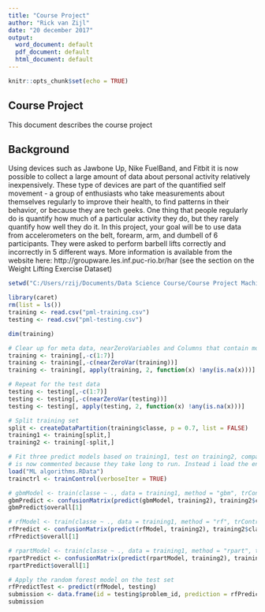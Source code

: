 ---
title: "Course Project"
author: "Rick van Zijl"
date: "20 december 2017"
output:
  word_document: default
  pdf_document: default
  html_document: default
---

```{r setup, include=FALSE}
knitr::opts_chunk$set(echo = TRUE)
```

## Course Project

This document describes the course project

## Background
Using devices such as Jawbone Up, Nike FuelBand, and Fitbit it is now possible to collect a large amount of data about personal activity relatively inexpensively. These type of devices are part of the quantified self movement - a group of enthusiasts who take measurements about themselves regularly to improve their health, to find patterns in their behavior, or because they are tech geeks. One thing that people regularly do is quantify how much of a particular activity they do, but they rarely quantify how well they do it. In this project, your goal will be to use data from accelerometers on the belt, forearm, arm, and dumbell of 6 participants. They were asked to perform barbell lifts correctly and incorrectly in 5 different ways. More information is available from the website here: http://groupware.les.inf.puc-rio.br/har (see the section on the Weight Lifting Exercise Dataset)


```{r Exploration}
setwd("C:/Users/rzij/Documents/Data Science Course/Course Project Machine Learning")

library(caret)
rm(list = ls())
training <- read.csv("pml-training.csv")
testing <- read.csv("pml-testing.csv")

dim(training)

# Clear up for meta data, nearZeroVariables and Columns that contain mostly NA values.
training <- training[,-c(1:7)]
training <- training[,-c(nearZeroVar(training))]
training <- training[, apply(training, 2, function(x) !any(is.na(x)))]

# Repeat for the test data
testing <- testing[,-c(1:7)]
testing <- testing[,-c(nearZeroVar(testing))]
testing <- testing[, apply(testing, 2, function(x) !any(is.na(x)))]

# Split training set
split <- createDataPartition(training$classe, p = 0.7, list = FALSE)
training1 <- training[split,]
training2 <- training[-split,]

# Fit three predict models based on training1, test on training2, compare accuracy. The creation of the models 
# is now commented because they take long to run. Instead i load the environment
load("ML algorithms.RData")
trainctrl <- trainControl(verboseIter = TRUE)

# gbmModel <- train(classe ~ ., data = training1, method = "gbm", trControl = trainctrl)
gbmPredict <- confusionMatrix(predict(gbmModel, training2), training2$classe)
gbmPredict$overall[1]

# rfModel <- train(classe ~ ., data = training1, method = "rf", trControl = trainctrl)
rfPredict <- confusionMatrix(predict(rfModel, training2), training2$classe)
rfPredict$overall[1]

# rpartModel <- train(classe ~ ., data = training1, method = "rpart", trControl = trainctrl)
rpartPredict <- confusionMatrix(predict(rpartModel, training2), training2$classe)
rpartPredict$overall[1]

# Apply the random forest model on the test set
rfPredictTest <- predict(rfModel, testing)
submission <- data.frame(id = testing$problem_id, prediction = rfPredictTest)
submission
```

